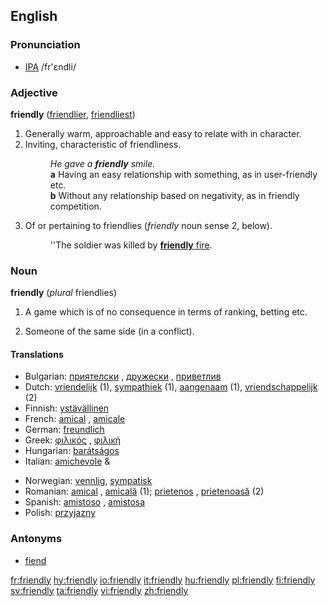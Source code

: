 ==English==

===Pronunciation===
*[[IPA]] /fr'εndli/

===Adjective===
'''friendly''' ([[friendlier]], [[friendliest]])

# Generally warm, approachable and easy to relate with in character.
# Inviting, characteristic of friendliness.
#:''He gave a '''friendly''' smile.''
#: '''a''' Having an easy relationship with something, as in user-friendly etc.
#: '''b''' Without any relationship based on negativity, as in friendly competition. 
# {{military}} Of or pertaining to friendlies (''friendly'' noun sense 2, below).
#:''The soldier was killed by [[friendly fire|'''friendly''' fire]].

===Noun===
'''friendly''' (''plural'' friendlies)

#A game which is of no consequence in terms of ranking, betting etc.
# {{military}} Someone of the same side (in a conflict).

==== Translations ====
{{top}}
*Bulgarian: [[приятелски]] {{m}}, [[дружески]] {{m}}, [[приветлив]] {{m}}
*Dutch: [[vriendelijk]] (1), [[sympathiek]] (1), [[aangenaam]] (1), [[vriendschappelijk]] (2)
*Finnish: [[ystävällinen]]
*French: [[amical]] {{m}}, [[amicale]] {{f}}
*German: [[freundlich]]
*Greek: [[φιλικός]] {{m}}, [[φιλική]] {{f}}
*Hungarian: [[barátságos]]
*Italian: [[amichevole]] {{m}} & {{f}}
{{mid}}
*Norwegian: [[vennlig]], [[sympatisk]]
*Romanian: [[amical]] {{m}}, [[amicală]] {{f}} (1); [[prietenos]] {{m}}, [[prietenoasă]] {{f}} (2) 
*Spanish: [[amistoso]] {{m}}, [[amistosa]] {{f}}
*Polish: [[przyjazny]] {{m}}
{{bottom}}

===Antonyms===
*[[fiend]]

[[fr:friendly]]
[[hy:friendly]]
[[io:friendly]]
[[it:friendly]]
[[hu:friendly]]
[[pl:friendly]]
[[fi:friendly]]
[[sv:friendly]]
[[ta:friendly]]
[[vi:friendly]]
[[zh:friendly]]